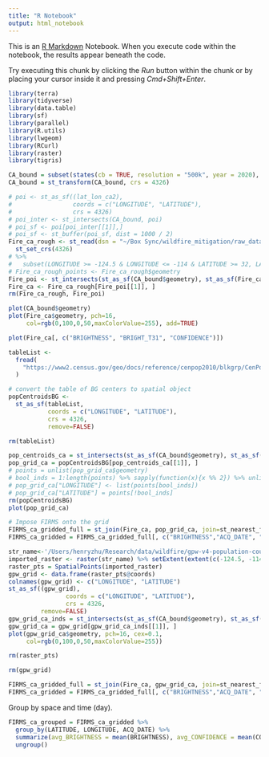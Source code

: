 ```yaml
---
title: "R Notebook"
output: html_notebook
---
```


This is an [R Markdown](http://rmarkdown.rstudio.com) Notebook. When you execute code within the notebook, the results appear beneath the code. 

Try executing this chunk by clicking the *Run* button within the chunk or by placing your cursor inside it and pressing *Cmd+Shift+Enter*. 

```r
library(terra)
library(tidyverse)
library(data.table)
library(sf) 
library(parallel)
library(R.utils)
library(lwgeom)
library(RCurl)
library(raster)
library(tigris)
```

```r
CA_bound = subset(states(cb = TRUE, resolution = "500k", year = 2020), STATEFP == "06")
CA_bound = st_transform(CA_bound, crs = 4326)
```

```r
# poi <- st_as_sf((lat_lon_ca2),
#                 coords = c("LONGITUDE", "LATITUDE"),
#                 crs = 4326)
# poi_inter <- st_intersects(CA_bound, poi)
# poi_sf <- poi[poi_inter[[1]],]
# poi_sf <- st_buffer(poi_sf, dist = 1000 / 2)
Fire_ca_rough <- st_read(dsn = "~/Box Sync/wildfire_mitigation/raw_data/FIRMS_MODIS_CA_to2022/fire_archive_M-C61_262030.shp") %>% 
  st_set_crs(4326) 
# %>%
#   subset(LONGITUDE >= -124.5 & LONGITUDE <= -114 & LATITUDE >= 32, LATITUDE <= 42.1)
# Fire_ca_rough_points <- Fire_ca_rough$geometry
Fire_poi <- st_intersects(st_as_sf(CA_bound$geometry), st_as_sf(Fire_ca_rough$geometry))
Fire_ca <- Fire_ca_rough[Fire_poi[[1]], ]
rm(Fire_ca_rough, Fire_poi)
```

```r
plot(CA_bound$geometry)
plot(Fire_ca$geometry, pch=16,
     col=rgb(0,100,0,50,maxColorValue=255), add=TRUE)
```
```r
plot(Fire_ca[, c("BRIGHTNESS", "BRIGHT_T31", "CONFIDENCE")])
```
```r
tableList <-
  fread(
    "https://www2.census.gov/geo/docs/reference/cenpop2010/blkgrp/CenPop2010_Mean_BG.txt"
  )

# convert the table of BG centers to spatial object
popCentroidsBG <-
  st_as_sf(tableList,
           coords = c("LONGITUDE", "LATITUDE"),
           crs = 4326,
           remove=FALSE)

rm(tableList)
```

```r
pop_centroids_ca = st_intersects(st_as_sf(CA_bound$geometry), st_as_sf(popCentroidsBG$geometry))
pop_grid_ca = popCentroidsBG[pop_centroids_ca[[1]], ]
# points = unlist(pop_grid_ca$geometry)
# bool_inds = 1:length(points) %>% sapply(function(x){x %% 2}) %>% unlist %>% as.logical
# pop_grid_ca["LONGITUDE"] <- list(points[bool_inds])
# pop_grid_ca["LATITUDE"] = points[!bool_inds]
rm(popCentroidsBG)
plot(pop_grid_ca)
```

```r
# Impose FIRMS onto the grid
FIRMS_ca_gridded_full = st_join(Fire_ca, pop_grid_ca, join=st_nearest_feature, suffix=c("_ignore", ""))
FIRMS_ca_gridded = FIRMS_ca_gridded_full[, c("BRIGHTNESS","ACQ_DATE", "ACQ_TIME", "CONFIDENCE", "LATITUDE", "LONGITUDE")]
```


```r
str_name<-'/Users/henryzhu/Research/data/wildfire/gpw-v4-population-count-rev11_2020_30_sec_tif/gpw_v4_population_count_rev11_2020_30_sec.tif' 
imported_raster <- raster(str_name) %>% setExtent(extent(c(-124.5, -114, 32, 42.1)), keepres=TRUE)
raster_pts = SpatialPoints(imported_raster)
gpw_grid <- data.frame(raster_pts@coords)
colnames(gpw_grid) <- c("LONGITUDE", "LATITUDE")
st_as_sf((gpw_grid),
                coords = c("LONGITUDE", "LATITUDE"),
                crs = 4326,
         remove=FALSE)
gpw_grid_ca_inds = st_intersects(st_as_sf(CA_bound$geometry), st_as_sf(gpw_grid$geometry))
gpw_grid_ca = gpw_grid[gpw_grid_ca_inds[[1]], ]
plot(gpw_grid_ca$geometry, pch=16, cex=0.1,
     col=rgb(0,100,0,50,maxColorValue=255))

rm(raster_pts)

rm(gpw_grid)
```

```r
FIRMS_ca_gridded_full = st_join(Fire_ca, gpw_grid_ca, join=st_nearest_feature, suffix=c("_ignore", ""))
FIRMS_ca_gridded = FIRMS_ca_gridded_full[, c("BRIGHTNESS","ACQ_DATE", "ACQ_TIME", "CONFIDENCE", "LATITUDE", "LONGITUDE")]
```

Group by space and time (day). 
```r
FIRMS_ca_grouped = FIRMS_ca_gridded %>% 
  group_by(LATITUDE, LONGITUDE, ACQ_DATE) %>% 
  summarize(avg_BRIGHTNESS = mean(BRIGHTNESS), avg_CONFIDENCE = mean(CONFIDENCE)) %>% 
  ungroup()
```

